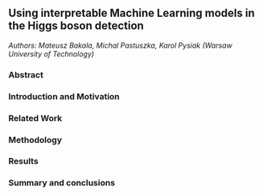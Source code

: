 ## Using interpretable Machine Learning models in the Higgs boson detection

*Authors: Mateusz Bakala, Michal Pastuszka, Karol Pysiak (Warsaw University of Technology)*

### Abstract


### Introduction and Motivation


### Related Work


### Methodology


### Results


### Summary and conclusions 

 
